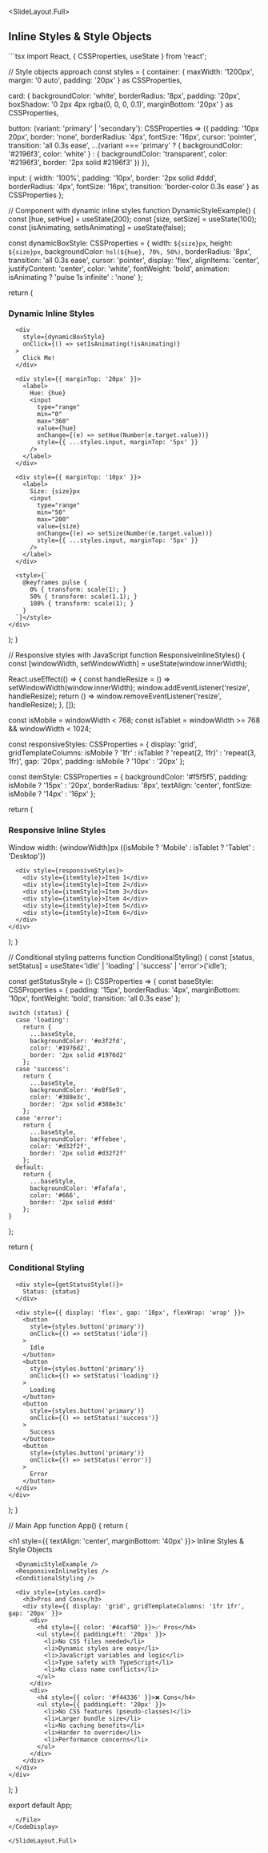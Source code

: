 
<SlideLayout.Full>
## Inline Styles & Style Objects

<CodeDisplay>
  <File name="InlineStyles.tsx">
```tsx
import React, { CSSProperties, useState } from 'react';

// Style objects approach
const styles = {
  container: {
    maxWidth: '1200px',
    margin: '0 auto',
    padding: '20px'
  } as CSSProperties,
  
  card: {
    backgroundColor: 'white',
    borderRadius: '8px',
    padding: '20px',
    boxShadow: '0 2px 4px rgba(0, 0, 0, 0.1)',
    marginBottom: '20px'
  } as CSSProperties,
  
  button: (variant: 'primary' | 'secondary'): CSSProperties => ({
    padding: '10px 20px',
    border: 'none',
    borderRadius: '4px',
    fontSize: '16px',
    cursor: 'pointer',
    transition: 'all 0.3s ease',
    ...(variant === 'primary' ? {
      backgroundColor: '#2196f3',
      color: 'white'
    } : {
      backgroundColor: 'transparent',
      color: '#2196f3',
      border: '2px solid #2196f3'
    })
  }),
  
  input: {
    width: '100%',
    padding: '10px',
    border: '2px solid #ddd',
    borderRadius: '4px',
    fontSize: '16px',
    transition: 'border-color 0.3s ease'
  } as CSSProperties
};

// Component with dynamic inline styles
function DynamicStyleExample() {
  const [hue, setHue] = useState(200);
  const [size, setSize] = useState(100);
  const [isAnimating, setIsAnimating] = useState(false);

  const dynamicBoxStyle: CSSProperties = {
    width: `${size}px`,
    height: `${size}px`,
    backgroundColor: `hsl(${hue}, 70%, 50%)`,
    borderRadius: '8px',
    transition: 'all 0.3s ease',
    cursor: 'pointer',
    display: 'flex',
    alignItems: 'center',
    justifyContent: 'center',
    color: 'white',
    fontWeight: 'bold',
    animation: isAnimating ? 'pulse 1s infinite' : 'none'
  };

  return (
    <div style={styles.card}>
      <h3>Dynamic Inline Styles</h3>
      
      <div 
        style={dynamicBoxStyle}
        onClick={() => setIsAnimating(!isAnimating)}
      >
        Click Me!
      </div>
      
      <div style={{ marginTop: '20px' }}>
        <label>
          Hue: {hue}
          <input
            type="range"
            min="0"
            max="360"
            value={hue}
            onChange={(e) => setHue(Number(e.target.value))}
            style={{ ...styles.input, marginTop: '5px' }}
          />
        </label>
      </div>
      
      <div style={{ marginTop: '10px' }}>
        <label>
          Size: {size}px
          <input
            type="range"
            min="50"
            max="200"
            value={size}
            onChange={(e) => setSize(Number(e.target.value))}
            style={{ ...styles.input, marginTop: '5px' }}
          />
        </label>
      </div>
      
      <style>{`
        @keyframes pulse {
          0% { transform: scale(1); }
          50% { transform: scale(1.1); }
          100% { transform: scale(1); }
        }
      `}</style>
    </div>
  );
}

// Responsive styles with JavaScript
function ResponsiveInlineStyles() {
  const [windowWidth, setWindowWidth] = useState(window.innerWidth);

  React.useEffect(() => {
    const handleResize = () => setWindowWidth(window.innerWidth);
    window.addEventListener('resize', handleResize);
    return () => window.removeEventListener('resize', handleResize);
  }, []);

  const isMobile = windowWidth < 768;
  const isTablet = windowWidth >= 768 && windowWidth < 1024;

  const responsiveStyles: CSSProperties = {
    display: 'grid',
    gridTemplateColumns: isMobile ? '1fr' : isTablet ? 'repeat(2, 1fr)' : 'repeat(3, 1fr)',
    gap: '20px',
    padding: isMobile ? '10px' : '20px'
  };

  const itemStyle: CSSProperties = {
    backgroundColor: '#f5f5f5',
    padding: isMobile ? '15px' : '20px',
    borderRadius: '8px',
    textAlign: 'center',
    fontSize: isMobile ? '14px' : '16px'
  };

  return (
    <div style={styles.card}>
      <h3>Responsive Inline Styles</h3>
      <p>Window width: {windowWidth}px ({isMobile ? 'Mobile' : isTablet ? 'Tablet' : 'Desktop'})</p>
      
      <div style={responsiveStyles}>
        <div style={itemStyle}>Item 1</div>
        <div style={itemStyle}>Item 2</div>
        <div style={itemStyle}>Item 3</div>
        <div style={itemStyle}>Item 4</div>
        <div style={itemStyle}>Item 5</div>
        <div style={itemStyle}>Item 6</div>
      </div>
    </div>
  );
}

// Conditional styling patterns
function ConditionalStyling() {
  const [status, setStatus] = useState<'idle' | 'loading' | 'success' | 'error'>('idle');

  const getStatusStyle = (): CSSProperties => {
    const baseStyle: CSSProperties = {
      padding: '15px',
      borderRadius: '4px',
      marginBottom: '10px',
      fontWeight: 'bold',
      transition: 'all 0.3s ease'
    };

    switch (status) {
      case 'loading':
        return {
          ...baseStyle,
          backgroundColor: '#e3f2fd',
          color: '#1976d2',
          border: '2px solid #1976d2'
        };
      case 'success':
        return {
          ...baseStyle,
          backgroundColor: '#e8f5e9',
          color: '#388e3c',
          border: '2px solid #388e3c'
        };
      case 'error':
        return {
          ...baseStyle,
          backgroundColor: '#ffebee',
          color: '#d32f2f',
          border: '2px solid #d32f2f'
        };
      default:
        return {
          ...baseStyle,
          backgroundColor: '#fafafa',
          color: '#666',
          border: '2px solid #ddd'
        };
    }
  };

  return (
    <div style={styles.card}>
      <h3>Conditional Styling</h3>
      
      <div style={getStatusStyle()}>
        Status: {status}
      </div>
      
      <div style={{ display: 'flex', gap: '10px', flexWrap: 'wrap' }}>
        <button
          style={styles.button('primary')}
          onClick={() => setStatus('idle')}
        >
          Idle
        </button>
        <button
          style={styles.button('primary')}
          onClick={() => setStatus('loading')}
        >
          Loading
        </button>
        <button
          style={styles.button('primary')}
          onClick={() => setStatus('success')}
        >
          Success
        </button>
        <button
          style={styles.button('primary')}
          onClick={() => setStatus('error')}
        >
          Error
        </button>
      </div>
    </div>
  );
}

// Main App
function App() {
  return (
    <div style={styles.container}>
      <h1 style={{ textAlign: 'center', marginBottom: '40px' }}>
        Inline Styles & Style Objects
      </h1>
      
      <DynamicStyleExample />
      <ResponsiveInlineStyles />
      <ConditionalStyling />
      
      <div style={styles.card}>
        <h3>Pros and Cons</h3>
        <div style={{ display: 'grid', gridTemplateColumns: '1fr 1fr', gap: '20px' }}>
          <div>
            <h4 style={{ color: '#4caf50' }}>✅ Pros</h4>
            <ul style={{ paddingLeft: '20px' }}>
              <li>No CSS files needed</li>
              <li>Dynamic styles are easy</li>
              <li>JavaScript variables and logic</li>
              <li>Type safety with TypeScript</li>
              <li>No class name conflicts</li>
            </ul>
          </div>
          <div>
            <h4 style={{ color: '#f44336' }}>❌ Cons</h4>
            <ul style={{ paddingLeft: '20px' }}>
              <li>No CSS features (pseudo-classes)</li>
              <li>Larger bundle size</li>
              <li>No caching benefits</li>
              <li>Harder to override</li>
              <li>Performance concerns</li>
            </ul>
          </div>
        </div>
      </div>
    </div>
  );
}

export default App;
```
  </File>
</CodeDisplay>

</SlideLayout.Full>